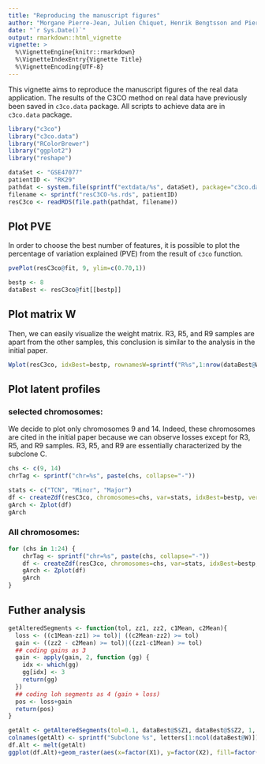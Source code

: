 ```yaml
---
title: "Reproducing the manuscript figures"
author: "Morgane Pierre-Jean, Julien Chiquet, Henrik Bengtsson and Pierre Neuvial"
date: "`r Sys.Date()`"
output: rmarkdown::html_vignette
vignette: >
  %\VignetteEngine{knitr::rmarkdown}
  %\VignetteIndexEntry{Vignette Title}
  %\VignetteEncoding{UTF-8}
---
```


This vignette aims to reproduce the manuscript figures of the real data application. The results of the C3CO method on real data have previously been saved in ```c3co.data``` package. All scripts to achieve data are in ```c3co.data``` package.

```r
library("c3co")
library("c3co.data")
library("RColorBrewer")
library("ggplot2")
library("reshape")
```

```r
dataSet <- "GSE47077"
patientID <- "RK29"
pathdat <- system.file(sprintf("extdata/%s", dataSet), package="c3co.data", mustWork=TRUE)
filename <- sprintf("resC3CO-%s.rds", patientID)
resC3co <- readRDS(file.path(pathdat, filename))
```
## Plot PVE

In order to choose the best number of features, it is possible to plot the percentage of variation explained (PVE) from the result of ```c3co``` function.
```r
pvePlot(resC3co@fit, 9, ylim=c(0.70,1))
```
```r
bestp <- 8
dataBest <- resC3co@fit[[bestp]]
```

## Plot matrix W

Then, we can easily visualize the weight matrix. R3, R5, and R9 samples are apart from the other samples, this conclusion is similar to the analysis in the initial paper.
 
```r
Wplot(resC3co, idxBest=bestp, rownamesW=sprintf("R%s",1:nrow(dataBest@W)), cexCol = 0.6)
```

## Plot latent profiles

### selected chromosomes:

We decide to plot only chromosomes 9 and 14. Indeed, these chromosomes are cited in the initial paper because we can observe losses except for R3, R5, and R9 samples. R3, R5, and R9 are essentially characterized by the subclone C.

```r
chs <- c(9, 14)
chrTag <- sprintf("chr=%s", paste(chs, collapse="-"))
```

```r
stats <- c("TCN", "Minor", "Major")
df <- createZdf(resC3co, chromosomes=chs, var=stats, idxBest=bestp, verbose=TRUE)
gArch <- Zplot(df)
gArch
```

### All chromosomes:

```r
for (chs in 1:24) {
    chrTag <- sprintf("chr=%s", paste(chs, collapse="-"))
    df <- createZdf(resC3co, chromosomes=chs, var=stats, idxBest=bestp, verbose=TRUE)
    gArch <- Zplot(df)
    gArch
}
```

## Futher analysis 
```r
getAlteredSegments <- function(tol, zz1, zz2, c1Mean, c2Mean){
  loss <- ((c1Mean-zz1) >= tol)| ((c2Mean-zz2) >= tol)
  gain <- ((zz2 - c2Mean) >= tol)|((zz1-c1Mean) >= tol)
  ## coding gains as 3
  gain <- apply(gain, 2, function (gg) {
    idx <- which(gg)
    gg[idx] <- 3
    return(gg)
  })
  ## coding loh segments as 4 (gain + loss)
  pos <- loss+gain
  return(pos)
}
```
```r
getAlt <- getAlteredSegments(tol=0.1, dataBest@S$Z1, dataBest@S$Z2, 1, 1)
colnames(getAlt) <- sprintf("Subclone %s", letters[1:ncol(dataBest@W)])
df.Alt <- melt(getAlt)
ggplot(df.Alt)+geom_raster(aes(x=factor(X1), y=factor(X2), fill=factor(value)))+scale_fill_manual(values = c("grey", "blue", "red", "green"),name= "Alterations", labels = c("no", "loss", "gain", "loh"))+geom_vline(xintercept=cumsum(sapply(resC3co@bkp, length)))

```